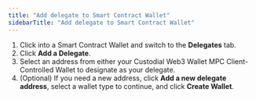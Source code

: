 ```yaml
---
title: "Add delegate to Smart Contract Wallet"
sidebarTitle: "Add delegate to Smart Contract Wallet"
---
```

1. Click into a Smart Contract Wallet and switch to the **Delegates** tab.
2. Click **Add a Delegate**.
3. Select an address from either your Custodial Web3 Wallet MPC Client-Controlled Wallet to designate as your delegate.
4. (Optional) If you need a new address, click **Add a new delegate address**, select a wallet type to continue, and click **Create Wallet**.
